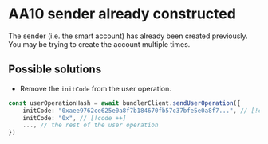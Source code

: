 # AA10 sender already constructed

The sender (i.e. the smart account) has already been created previously. You may be trying to create the account multiple times.

## Possible solutions

- Remove the `initCode` from the user operation.

```ts
const userOperationHash = await bundlerClient.sendUserOperation({
    initCode: "0xaee9762ce625e0a8f7b184670fb57c37bfe5e0a8f7...", // [!code --]
    initCode: "0x", // [!code ++]
    ..., // the rest of the user operation
})
```